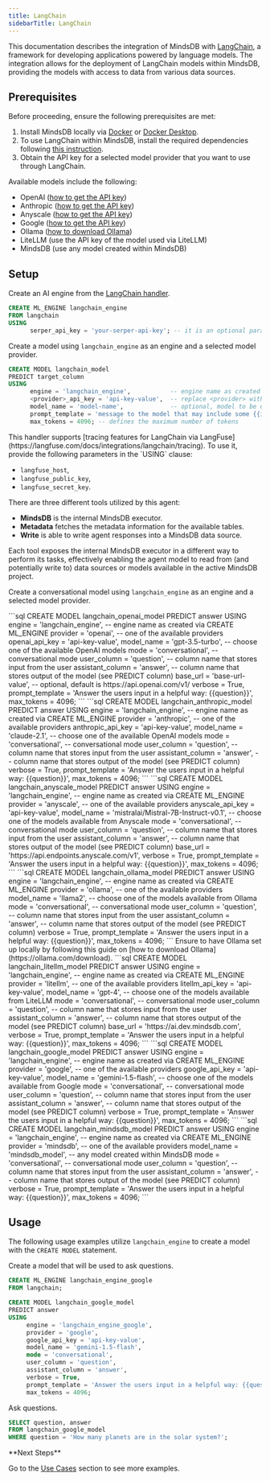 ```yaml
---
title: LangChain
sidebarTitle: LangChain
---
```


This documentation describes the integration of MindsDB with [LangChain](https://www.langchain.com/), a framework for developing applications powered by language models.
The integration allows for the deployment of LangChain models within MindsDB, providing the models with access to data from various data sources.

## Prerequisites

Before proceeding, ensure the following prerequisites are met:

1. Install MindsDB locally via [Docker](https://docs.mindsdb.com/setup/self-hosted/docker) or [Docker Desktop](https://docs.mindsdb.com/setup/self-hosted/docker-desktop).
2. To use LangChain within MindsDB, install the required dependencies following [this instruction](https://docs.mindsdb.com/setup/self-hosted/docker#install-dependencies).
3. Obtain the API key for a selected model provider that you want to use through LangChain.

<Info>
Available models include the following:

- OpenAI ([how to get the API key](https://help.openai.com/en/articles/4936850-where-do-i-find-my-openai-api-key))
- Anthropic ([how to get the API key](https://docs.anthropic.com/claude/docs/getting-access-to-claude))
- Anyscale ([how to get the API key](https://docs.endpoints.anyscale.com/guides/authenticate/))
- Google ([how to get the API key](http://aistudio.google.com/))
- Ollama ([how to download Ollama](https://ollama.com/download))
- LiteLLM (use the API key of the model used via LiteLLM)
- MindsDB (use any model created within MindsDB)
</Info>

## Setup

Create an AI engine from the [LangChain handler](https://github.com/mindsdb/mindsdb/tree/main/mindsdb/integrations/handlers/langchain_handler).

```sql
CREATE ML_ENGINE langchain_engine
FROM langchain
USING
      serper_api_key = 'your-serper-api-key'; -- it is an optional parameter (if provided, the model will use serper.dev search to enhance the output)
```

Create a model using `langchain_engine` as an engine and a selected model provider.

```sql
CREATE MODEL langchain_model
PREDICT target_column
USING
      engine = 'langchain_engine',           -- engine name as created via CREATE ML_ENGINE
      <provider>_api_key = 'api-key-value',  -- replace <provider> with one of the available values (openai, anthropic, anyscale, google, litellm)
      model_name = 'model-name',             -- optional, model to be used (for example, 'gpt-4' if 'openai_api_key' provided)
      prompt_template = 'message to the model that may include some {{input}} columns as variables',
      max_tokens = 4096; -- defines the maximum number of tokens
```

<Info>
This handler supports [tracing features for LangChain via LangFuse](https://langfuse.com/docs/integrations/langchain/tracing). To use it, provide the following parameters in the `USING` clause:

- `langfuse_host`,
- `langfuse_public_key`,
- `langfuse_secret_key`.
</Info>

<Info>
There are three different tools utilized by this agent:

* **MindsDB** is the internal MindsDB executor.
* **Metadata** fetches the metadata information for the available tables.
* **Write** is able to write agent responses into a MindsDB data source.

Each tool exposes the internal MindsDB executor in a different way to perform its tasks, effectively enabling the agent model to read from (and potentially write to) data sources or models available in the active MindsDB project.
</Info>

Create a conversational model using `langchain_engine` as an engine and a selected model provider.

<AccordionGroup>

<Accordion title="OpenAI">
```sql
CREATE MODEL langchain_openai_model
PREDICT answer
USING
     engine = 'langchain_engine',       -- engine name as created via CREATE ML_ENGINE
     provider = 'openai',               -- one of the available providers
     openai_api_key = 'api-key-value',
     model_name = 'gpt-3.5-turbo',      -- choose one of the available OpenAI models
     mode = 'conversational',           -- conversational mode
     user_column = 'question',          -- column name that stores input from the user
     assistant_column = 'answer',       -- column name that stores output of the model (see PREDICT column)
     base_url = 'base-url-value',       -- optional, default is https://api.openai.com/v1/
     verbose = True,
     prompt_template = 'Answer the users input in a helpful way: {{question}}',
     max_tokens = 4096;
```
</Accordion>

<Accordion title="Anthropic">
```sql
CREATE MODEL langchain_anthropic_model
PREDICT answer
USING
     engine = 'langchain_engine',          -- engine name as created via CREATE ML_ENGINE
     provider = 'anthropic',               -- one of the available providers
     anthropic_api_key = 'api-key-value',
     model_name = 'claude-2.1',            -- choose one of the available OpenAI models
     mode = 'conversational',              -- conversational mode
     user_column = 'question',             -- column name that stores input from the user
     assistant_column = 'answer',          -- column name that stores output of the model (see PREDICT column)
     verbose = True,
     prompt_template = 'Answer the users input in a helpful way: {{question}}',
     max_tokens = 4096;
```
</Accordion>

<Accordion title="Anyscale">
```sql
CREATE MODEL langchain_anyscale_model
PREDICT answer 
USING
     engine = 'langchain_engine',                         -- engine name as created via CREATE ML_ENGINE
     provider = 'anyscale',                               -- one of the available providers
     anyscale_api_key = 'api-key-value',
     model_name = 'mistralai/Mistral-7B-Instruct-v0.1',   -- choose one of the models available from Anyscale
     mode = 'conversational',                             -- conversational mode
     user_column = 'question',                            -- column name that stores input from the user
     assistant_column = 'answer',                         -- column name that stores output of the model (see PREDICT column) 
     base_url = 'https://api.endpoints.anyscale.com/v1',
     verbose = True,
     prompt_template = 'Answer the users input in a helpful way: {{question}}',
     max_tokens = 4096;
```
</Accordion>

<Accordion title="Ollama">
```sql
CREATE MODEL langchain_ollama_model
PREDICT answer 
USING
     engine = 'langchain_engine',       -- engine name as created via CREATE ML_ENGINE
     provider = 'ollama',               -- one of the available providers
     model_name = 'llama2',             -- choose one of the models available from Ollama
     mode = 'conversational',           -- conversational mode
     user_column = 'question',          -- column name that stores input from the user
     assistant_column = 'answer',       -- column name that stores output of the model (see PREDICT column) 
     verbose = True,
     prompt_template = 'Answer the users input in a helpful way: {{question}}',
     max_tokens = 4096;
```
Ensure to have Ollama set up locally by following this guide on [how to download Ollama](https://ollama.com/download).
</Accordion>

<Accordion title="LiteLLM">
```sql
CREATE MODEL langchain_litellm_model
PREDICT answer 
USING
     engine = 'langchain_engine',            -- engine name as created via CREATE ML_ENGINE
     provider = 'litellm',                   -- one of the available providers
     litellm_api_key = 'api-key-value',
     model_name = 'gpt-4',                   -- choose one of the models available from LiteLLM
     mode = 'conversational',                -- conversational mode
     user_column = 'question',               -- column name that stores input from the user
     assistant_column = 'answer',            -- column name that stores output of the model (see PREDICT column)
     base_url = 'https://ai.dev.mindsdb.com',
     verbose = True,
     prompt_template = 'Answer the users input in a helpful way: {{question}}',
     max_tokens = 4096;
```
</Accordion>

<Accordion title="Google">
```sql
CREATE MODEL langchain_google_model
PREDICT answer 
USING
     engine = 'langchain_engine',            -- engine name as created via CREATE ML_ENGINE
     provider = 'google',                    -- one of the available providers
     google_api_key = 'api-key-value',
     model_name = 'gemini-1.5-flash',        -- choose one of the models available from Google
     mode = 'conversational',                -- conversational mode
     user_column = 'question',               -- column name that stores input from the user
     assistant_column = 'answer',            -- column name that stores output of the model (see PREDICT column)
     verbose = True,
     prompt_template = 'Answer the users input in a helpful way: {{question}}',
     max_tokens = 4096;
```
</Accordion>

<Accordion title="MindsDB">
```sql
CREATE MODEL langchain_mindsdb_model
PREDICT answer
USING
     engine = 'langchain_engine',       -- engine name as created via CREATE ML_ENGINE
     provider = 'mindsdb',              -- one of the available providers
     model_name = 'mindsdb_model',      -- any model created within MindsDB
     mode = 'conversational',           -- conversational mode
     user_column = 'question',          -- column name that stores input from the user
     assistant_column = 'answer',       -- column name that stores output of the model (see PREDICT column)
     verbose = True,
     prompt_template = 'Answer the users input in a helpful way: {{question}}',
     max_tokens = 4096;
```
</Accordion>

</AccordionGroup>

## Usage

The following usage examples utilize `langchain_engine` to create a model with the `CREATE MODEL` statement.

Create a model that will be used to ask questions.

```sql
CREATE ML_ENGINE langchain_engine_google
FROM langchain;

CREATE MODEL langchain_google_model
PREDICT answer 
USING
     engine = 'langchain_engine_google',
     provider = 'google',
     google_api_key = 'api-key-value',
     model_name = 'gemini-1.5-flash',
     mode = 'conversational',
     user_column = 'question',
     assistant_column = 'answer',
     verbose = True,
     prompt_template = 'Answer the users input in a helpful way: {{question}}',
     max_tokens = 4096;
```

Ask questions.

```sql
SELECT question, answer
FROM langchain_google_model
WHERE question = 'How many planets are in the solar system?';
```

<Tip>
**Next Steps**

Go to the [Use Cases](https://docs.mindsdb.com/use-cases/overview) section to see more examples.
</Tip>
